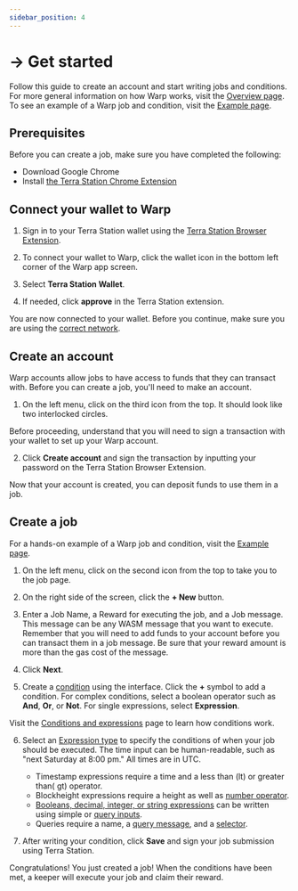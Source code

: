 ```yaml
---
sidebar_position: 4
---
```



# → Get started

Follow this guide to create an account and start writing jobs and conditions. For more general information on how Warp works, visit the [Overview page](./how/overview.mdx). To see an example of a Warp job and condition, visit the [Example page](./guides/example.mdx).


## Prerequisites

Before you can create a job, make sure you have completed the following:

- Download Google Chrome
- Install [the Terra Station Chrome Extension](https://docs.terra.money/learn/terra-station/Download/terra-station-extension)

## Connect your wallet to Warp

1. Sign in to your Terra Station wallet using the [Terra Station Browser Extension](https://setup-station.terra.money/). 

2. To connect your wallet to Warp, click the wallet icon in the bottom left corner of the Warp app screen. 

3. Select **Terra Station Wallet**. 

4. If needed, click **approve** in the Terra Station extension. 

You are now connected to your wallet. Before you continue, make sure you are using the [correct network](https://docs.terra.money/learn/terra-station/networks).

## Create an account

Warp accounts allow jobs to have access to funds that they can transact with. Before you can create a job, you'll need to make an account. 

1. On the left menu, click on the third icon from the top. It should look like two interlocked circles. 

<Admonition type="caution" title="Creating an account">

Before proceeding, understand that you will need to sign a transaction with your wallet to set up your Warp account.

</Admonition>

2. Click **Create account** and sign the transaction by inputting your password on the Terra Station Browser Extension. 

Now that your account is created, you can deposit funds to use them in a job. 

## Create a job

<Admonition type="tip" title="Job example">

For a hands-on example of a Warp job and condition, visit the [Example page](guides/example.mdx).

</Admonition>

1. On the left menu, click on the second icon from the top to take you to the job page. 

2. On the right side of the screen, click the **+ New** button.

3. Enter a Job Name, a Reward for executing the job, and a Job message. This message can be any WASM message that you want to execute. Remember that you will need to add funds to your account before you can transact them in a job message. Be sure that your reward amount is more than the gas cost of the message. 

4.  Click **Next**. 

5. Create a [condition](./how/condition.mdx) using the interface. Click the **+** symbol to add a condition. For complex conditions, select a boolean operator such as **And**, **Or**, or **Not**. For single expressions, select **Expression**. 

<Admonition type="tip" title="Writing conditions">

Visit the [Conditions and expressions](./how/condition.mdx) page to learn how conditions work. 

</Admonition>

6. Select an [Expression type](./how/condition.mdx) to specify the conditions of when your job should be executed. The time input can be human-readable, such as "next Saturday at 8:00 pm." All times are in UTC. 

    - Timestamp expressions require a time and a less than (lt) or greater than( gt) operator. 
    - Blockheight expressions require a height as well as [number operator](./how/condition.mdx#number-operators). 
    - [Booleans, decimal, integer, or string expressions](how/condition.mdx) can be written using simple or [query inputs](./how/query.mdx).
    - Queries require a name, a [query message](./how/query.mdx), and a [selector](./how/query.mdx#selectors). 

7. After writing your condition, click **Save** and sign your job submission using Terra Station. 

Congratulations! You just created a job! When the conditions have been met, a keeper will execute your job and claim their reward. 

